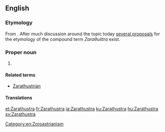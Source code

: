 ==English==
{{wikipedia}}

===Etymology===
From {{etyl|ae|en}} {{m|ae|sc=Avst|𐬰𐬀𐬭𐬀𐬚𐬎𐬱𐬙𐬭𐬀|tr=Zaraθuštra}}. After much discussion around the topic today [http://archive.is/WSBr4 several proposals] for the etymology of the compound term ''Zaraθuštra'' exist.

===Proper noun===
{{en-proper noun|-}}

# {{alternative form of|Zoroaster|lang=en}}

====Related terms====
* [[Zarathustrian]]

====Translations====
{{trans-see|Zoroaster}}

[[Category:en:Zoroastrianism]]

[[et:Zarathustra]]
[[fr:Zarathustra]]
[[ia:Zarathustra]]
[[ku:Zarathustra]]
[[hu:Zarathustra]]
[[sv:Zarathustra]]